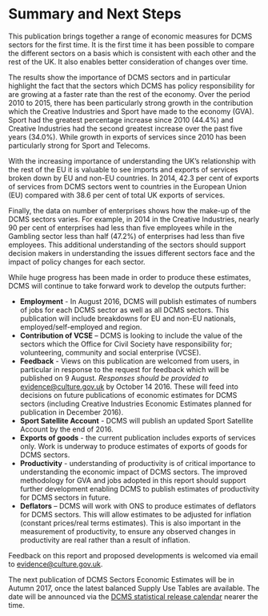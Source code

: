 # Summary and Next Steps  {#summary_next_steps}

This publication brings together a range of economic measures for DCMS sectors for the first time. 
It is the first time it has been possible to compare the different sectors on a basis which is consistent with each other and the rest of the UK. 
It also enables better consideration of
changes over time.

The results show the importance of DCMS sectors and in particular highlight the fact that the sectors which DCMS has policy responsibility for are growing at a faster rate than the rest of the economy. 
Over the period 2010 to 2015, there has been particularly strong growth in the contribution which the Creative Industries and Sport have made to the economy (GVA). 
Sport had the greatest percentage increase since 2010 (44.4%) and Creative Industries had the second greatest increase over the past five years (34.0%). 
While growth in exports of services since 2010 has been particularly strong for Sport and Telecoms. 

With the increasing importance of understanding the UK’s relationship with the rest of the EU it is valuable to see imports and exports of services broken down by EU and non-EU
countries. 
In 2014, 42.3 per cent of exports of services from DCMS sectors went to countries in the European Union (EU) compared with 38.6 per cent of total UK exports of services.

Finally, the data on number of enterprises shows how the make-up of the DCMS sectors varies. 
For example, in 2014 in the Creative Industries, nearly 90 per cent of enterprises had less than five employees while in the Gambling sector less than half (47.2%) of enterprises
had less than five employees. 
This additional understanding of the sectors should support
decision makers in understanding the issues different sectors face and the impact of policy changes for each sector.

While huge progress has been made in order to produce these estimates, DCMS will continue to take forward work to develop the outputs further:

* **Employment** - In August 2016, DCMS will publish estimates of numbers of jobs for each DCMS sector as well as all DCMS sectors. This publication will include breakdowns for EU and non-EU nationals, employed/self-employed and region.
* **Contribution of VCSE** – DCMS is looking to include the value of the sectors which the Office for Civil Society have responsibility for; volunteering, community and social
enterprise (VCSE).
* **Feedback** - Views on this publication are welcomed from users, in particular in response to the request for feedback which will be published on 9 August. *Responses should be provided to* <evidence@culture.gov.uk> by October 14 2016.
These will feed into decisions on future publications of economic estimates for DCMS sectors (including Creative Industries Economic Estimates planned for publication in
December 2016).
* **Sport Satellite Account** - DCMS will publish an updated Sport Satellite Account by
the end of 2016.
* **Exports of goods** - the current publication includes exports of services only. Work is underway to produce estimates of exports of goods for DCMS sectors.
* **Productivity** - understanding of productivity is of critical importance to understanding the economic impact of DCMS sectors. The improved methodology for GVA and jobs adopted in this report should support further development enabling DCMS to publish
estimates of productivity for DCMS sectors in future.
* **Deflators** – DCMS will work with ONS to produce estimates of deflators for DCMS sectors. This will allow estimates to be adjusted for inflation (constant prices/real terms estimates). This is also important in the measurement of productivity, to ensure any observed changes in productivity are real rather than a result of inflation.

Feedback on this report and proposed developments is welcomed via email to <evidence@culture.gov.uk>.

The next publication of DCMS Sectors Economic Estimates will be in Autumn 2017, once the latest balanced Supply Use Tables are available. 
The date will be announced via the [DCMS statistical release calendar]() nearer the time.


